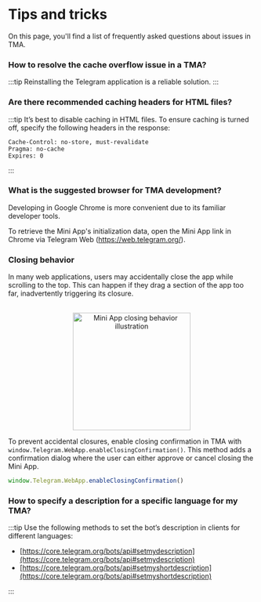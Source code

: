 
# Tips and tricks

On this page, you'll find a list of frequently asked questions about issues in TMA.

### How to resolve the cache overflow issue in a TMA?

:::tip
Reinstalling the Telegram application is a reliable solution.
:::

### Are there recommended caching headers for HTML files?

:::tip
It’s best to disable caching in HTML files. To ensure caching is turned off, specify the following headers in the response:

```http
Cache-Control: no-store, must-revalidate
Pragma: no-cache
Expires: 0
```

:::

### What is the suggested browser for TMA development?

Developing in Google Chrome is more convenient due to its familiar developer tools.

To retrieve the Mini App's initialization data, open the Mini App link in Chrome via Telegram Web (https://web.telegram.org/).

### Closing behavior

In many web applications, users may accidentally close the app while scrolling to the top. This can happen if they drag a section of the app too far, inadvertently triggering its closure.

<p align="center">
  <br />

  <img width="240" src="/img/docs/telegram-apps/closing-behaviour.svg" alt="Mini App closing behavior illustration" />

  <br />
</p>

To prevent accidental closures, enable closing confirmation in TMA with `window.Telegram.WebApp.enableClosingConfirmation()`. This method adds a confirmation dialog where the user can either approve or cancel closing the Mini App.

```typescript
window.Telegram.WebApp.enableClosingConfirmation()
```

### How to specify a description for a specific language for my TMA?

:::tip
Use the following methods to set the bot’s description in clients for different languages:

- [https://core.telegram.org/bots/api#setmydescription](https://core.telegram.org/bots/api#setmydescription)
- [https://core.telegram.org/bots/api#setmyshortdescription](https://core.telegram.org/bots/api#setmyshortdescription)

:::

<Feedback />
